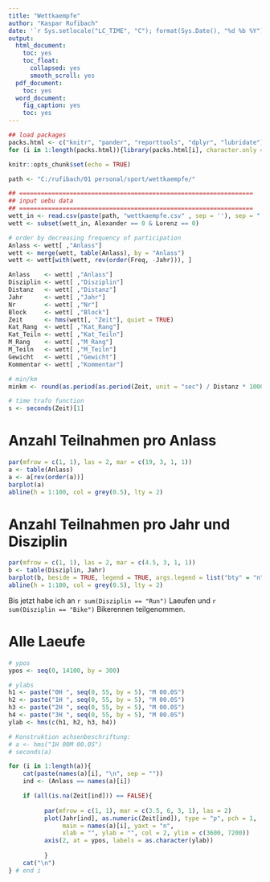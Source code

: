 ```yaml
---
title: "Wettkaempfe"
author: "Kaspar Rufibach"
date: '`r Sys.setlocale("LC_TIME", "C"); format(Sys.Date(), "%d %b %Y")`'
output:
  html_document:
    toc: yes
    toc_float:
      collapsed: yes
      smooth_scroll: yes
  pdf_document:
    toc: yes
  word_document:
    fig_caption: yes
    toc: yes
---
```


```r
## load packages
packs.html <- c("knitr", "pander", "reporttools", "dplyr", "lubridate")
for (i in 1:length(packs.html)){library(packs.html[i], character.only = TRUE)}

knitr::opts_chunk$set(echo = TRUE)

path <- "C:/rufibach/01 personal/sport/wettkaempfe/"

## =================================================================
## input uebu data
## =================================================================
wett_in <- read.csv(paste(path, "wettkaempfe.csv" , sep = ''), sep = ";", as.is = TRUE)
wett <- subset(wett_in, Alexander == 0 & Lorenz == 0)

# order by decreasing frequency of participation
Anlass <- wett[ ,"Anlass"]
wett <- merge(wett, table(Anlass), by = "Anlass")
wett <- wett[with(wett, rev(order(Freq, -Jahr))), ]

Anlass    <- wett[ ,"Anlass"]
Disziplin <- wett[ ,"Disziplin"]
Distanz   <- wett[ ,"Distanz"]
Jahr      <- wett[ ,"Jahr"]
Nr        <- wett[ ,"Nr"]
Block     <- wett[ ,"Block"]
Zeit      <- hms(wett[, "Zeit"], quiet = TRUE)
Kat_Rang  <- wett[ ,"Kat_Rang"]
Kat_Teiln <- wett[ ,"Kat_Teiln"]
M_Rang    <- wett[ ,"M_Rang"]
M_Teiln   <- wett[ ,"M_Teiln"]
Gewicht   <- wett[ ,"Gewicht"]
Kommentar <- wett[ ,"Kommentar"]

# min/km
minkm <- round(as.period(as.period(Zeit, unit = "sec") / Distanz * 1000, unit = "min"), 1)

# time trafo function
s <- seconds(Zeit)[1]
```


# Anzahl Teilnahmen pro Anlass

```r
par(mfrow = c(1, 1), las = 2, mar = c(19, 3, 1, 1))
a <- table(Anlass)
a <- a[rev(order(a))]
barplot(a)
abline(h = 1:100, col = grey(0.5), lty = 2)
```

# Anzahl Teilnahmen pro Jahr und Disziplin

```r
par(mfrow = c(1, 1), las = 2, mar = c(4.5, 3, 1, 1))
b <- table(Disziplin, Jahr)
barplot(b, beside = TRUE, legend = TRUE, args.legend = list("bty" = "n", "x" = "topleft"))
abline(h = 1:100, col = grey(0.5), lty = 2)
```

Bis jetzt habe ich an `r sum(Disziplin == "Run")` Laeufen und `r sum(Disziplin == "Bike")` Bikerennen teilgenommen.


# Alle Laeufe

```r
# ypos
ypos <- seq(0, 14100, by = 300)

# ylabs
h1 <- paste("0H ", seq(0, 55, by = 5), "M 00.0S")
h2 <- paste("1H ", seq(0, 55, by = 5), "M 00.0S")
h3 <- paste("2H ", seq(0, 55, by = 5), "M 00.0S")
h4 <- paste("3H ", seq(0, 55, by = 5), "M 00.0S")
ylab <- hms(c(h1, h2, h3, h4))

# Konstruktion achsenbeschriftung:  
# a <- hms("1H 00M 00.0S")
# seconds(a)

for (i in 1:length(a)){
    cat(paste(names(a)[i], "\n", sep = "")) 
    ind <- (Anlass == names(a)[i])

    if (all(is.na(Zeit[ind])) == FALSE){
           
          par(mfrow = c(1, 1), mar = c(3.5, 6, 3, 1), las = 2)
          plot(Jahr[ind], as.numeric(Zeit[ind]), type = "p", pch = 1, 
               main = names(a)[i], yaxt = "n",
               xlab = "", ylab = "", col = 2, ylim = c(3600, 7200))
          axis(2, at = ypos, labels = as.character(ylab))
          
          }
    cat("\n")  
} # end i
```
